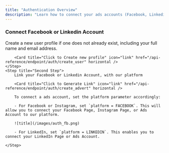 ```yaml
---
title: "Authentication Overview"
description: "Learn how to connect your ads accounts (Facebook, Linkedin, etc.) to our platform for quick and secure access. This page covers supported providers and the simple steps to link your account."
---
```


### Connect Facebook or Linkedin Account

<Steps>
	<Step title="First Step">
		Create a new user profile if one does not already exist, including your full name and email address.

        <Card title="Click to Create new profile" icon="link" href="/api-reference/endpoint/auth/create_user" horizontal />
    </Step>
    <Step title="Second Step">
    	Link your Facebook or Linkedin Account, with our platform

        <Card title="Click to Generate Link" icon="link" href="/api-reference/endpoint/auth/create_advert" horizontal />

        To connect a ads account, set the platform parameter accordingly:

        - For Facebook or Instagram, set `platform = FACEBOOK`. This will allow you to connect your Facebook Page, Instagram Page, or Ads Account to our platform.

        ![title](/images/auth_fb.png)

        - For LinkedIn, set `platform = LINKEDIN`. This enables you to connect your LinkedIn Page or Ads Account.

    </Step>

</Steps>
